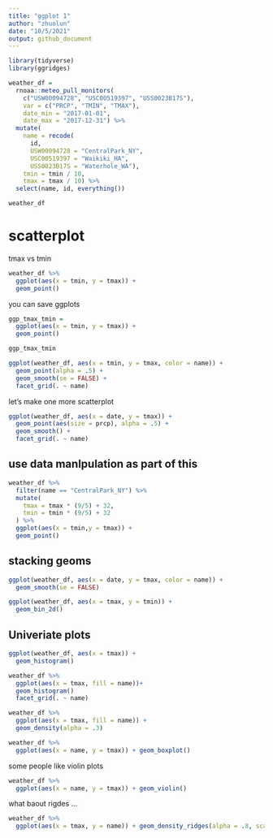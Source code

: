 ```yaml
---
title: "ggplot 1"
author: "zhuolun"
date: "10/5/2021"
output: github_document
---
```


```r
library(tidyverse)
library(ggridges)
```

```r
weather_df = 
  rnoaa::meteo_pull_monitors(
    c("USW00094728", "USC00519397", "USS0023B17S"),
    var = c("PRCP", "TMIN", "TMAX"), 
    date_min = "2017-01-01",
    date_max = "2017-12-31") %>%
  mutate(
    name = recode(
      id, 
      USW00094728 = "CentralPark_NY", 
      USC00519397 = "Waikiki_HA",
      USS0023B17S = "Waterhole_WA"),
    tmin = tmin / 10,
    tmax = tmax / 10) %>%
  select(name, id, everything())

weather_df
```

# scatterplot
tmax vs tmin
```r
weather_df %>%
  ggplot(aes(x = tmin, y = tmax)) + 
  geom_point()
```

you can save ggplots
```r
ggp_tmax_tmin =
  ggplot(aes(x = tmin, y = tmax)) + 
  geom_point()

ggp_tmax_tmin
```


```r
ggplot(weather_df, aes(x = tmin, y = tmax, color = name)) + 
  geom_point(alpha = .5) +
  geom_smooth(se = FALSE) + 
  facet_grid(. ~ name)
```


let's make one more scatterplot
```r
ggplot(weather_df, aes(x = date, y = tmax)) + 
  geom_point(aes(size = prcp), alpha = .5) +
  geom_smooth() + 
  facet_grid(. ~ name)
```

## use data manlpulation as part of this 
```r
weather_df %>%
  filter(name == "CentralPark_NY") %>%
  mutate(
    tmax = tmax * (9/5) + 32,
    tmin = tmin * (9/5) + 32 
  ) %>%
  ggplot(aes(x = tmin,y = tmax)) +
  geom_point()
```

## stacking geoms 


```r
ggplot(weather_df, aes(x = date, y = tmax, color = name)) + 
  geom_smooth(se = FALSE) 
```

```r
ggplot(weather_df, aes(x = tmax, y = tmin)) + 
  geom_bin_2d()
```

## Univeriate plots
```r
ggplot(weather_df, aes(x = tmax)) + 
  geom_histogram()
```

```r
weather_df %>%
  ggplot(aes(x = tmax, fill = name))+
  geom_histogram()
  facet_grid(. ~ name)
```

```r
weather_df %>%
  ggplot(aes(x = tmax, fill = name)) +
  geom_density(alpha = .3)
```

```r
weather_df %>%
  ggplot(aes(x = name, y = tmax)) + geom_boxplot()

```

some people like violin plots 
```r
weather_df %>%
  ggplot(aes(x = name, y = tmax)) + geom_violin()

```

what baout rigdes ... 
```r
weather_df %>%
  ggplot(aes(x = tmax, y = name)) + geom_density_ridges(alpha = .8, scake = .8)
```




